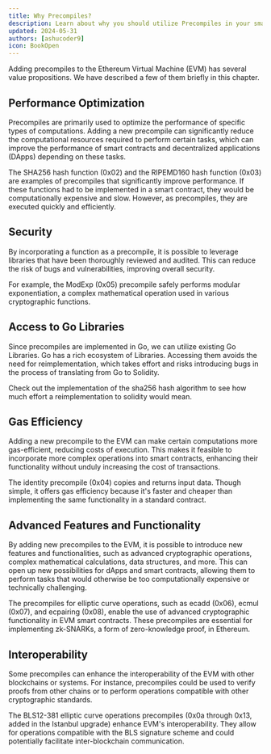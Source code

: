 ```yaml
---
title: Why Precompiles?
description: Learn about why you should utilize Precompiles in your smart contracts.
updated: 2024-05-31
authors: [ashucoder9]
icon: BookOpen
---
```


Adding precompiles to the Ethereum Virtual Machine (EVM) has several value propositions. We have described a few of them briefly in this chapter.

## Performance Optimization

Precompiles are primarily used to optimize the performance of specific types of computations. Adding a new precompile can significantly reduce the computational resources required to perform certain tasks, which can improve the performance of smart contracts and decentralized applications (DApps) depending on these tasks.

The SHA256 hash function (0x02) and the RIPEMD160 hash function (0x03) are examples of precompiles that significantly improve performance. If these functions had to be implemented in a smart contract, they would be computationally expensive and slow. However, as precompiles, they are executed quickly and efficiently.

## Security

By incorporating a function as a precompile, it is possible to leverage libraries that have been thoroughly reviewed and audited. This can reduce the risk of bugs and vulnerabilities, improving overall security.

For example, the ModExp (0x05) precompile safely performs modular exponentiation, a complex mathematical operation used in various cryptographic functions.

## Access to Go Libraries

Since precompiles are implemented in Go, we can utilize existing Go Libraries. Go has a rich ecosystem of Libraries. Accessing them avoids the need for reimplementation, which takes effort and risks introducing bugs in the process of translating from Go to Solidity.

Check out the implementation of the sha256 hash algorithm to see how much effort a reimplementation to solidity would mean.

## Gas Efficiency

Adding a new precompile to the EVM can make certain computations more gas-efficient, reducing costs of execution. This makes it feasible to incorporate more complex operations into smart contracts, enhancing their functionality without unduly increasing the cost of transactions.

The identity precompile (0x04) copies and returns input data. Though simple, it offers gas efficiency because it's faster and cheaper than implementing the same functionality in a standard contract.

## Advanced Features and Functionality

By adding new precompiles to the EVM, it is possible to introduce new features and functionalities, such as advanced cryptographic operations, complex mathematical calculations, data structures, and more. This can open up new possibilities for dApps and smart contracts, allowing them to perform tasks that would otherwise be too computationally expensive or technically challenging.

The precompiles for elliptic curve operations, such as ecadd (0x06), ecmul (0x07), and ecpairing (0x08), enable the use of advanced cryptographic functionality in EVM smart contracts. These precompiles are essential for implementing zk-SNARKs, a form of zero-knowledge proof, in Ethereum.

## Interoperability

Some precompiles can enhance the interoperability of the EVM with other blockchains or systems. For instance, precompiles could be used to verify proofs from other chains or to perform operations compatible with other cryptographic standards.

The BLS12-381 elliptic curve operations precompiles (0x0a through 0x13, added in the Istanbul upgrade) enhance EVM's interoperability. They allow for operations compatible with the BLS signature scheme and could potentially facilitate inter-blockchain communication.